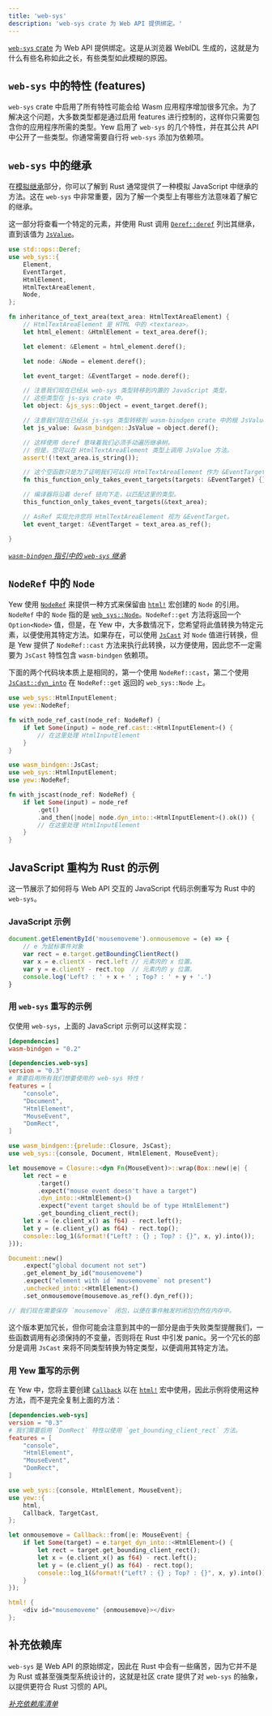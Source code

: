 ```yaml
---
title: 'web-sys'
description: 'web-sys crate 为 Web API 提供绑定。'
---
```



[`web-sys` crate](https://crates.io/crates/web-sys) 为 Web API 提供绑定。这是从浏览器 WebIDL 生成的，这就是为什么有些名称如此之长，有些类型如此模糊的原因。

## `web-sys` 中的特性 (features)

`web-sys` crate 中启用了所有特性可能会给 Wasm 应用程序增加很多冗余。为了解决这个问题，大多数类型都是通过启用 features 进行控制的，这样你只需要包含你的应用程序所需的类型。Yew 启用了 `web-sys` 的几个特性，并在其公共 API 中公开了一些类型。你通常需要自行将 `web-sys` 添加为依赖项。

## `web-sys` 中的继承

在[模拟继承](./wasm-bindgen.mdx#simulating-inheritance)部分，你可以了解到 Rust 通常提供了一种模拟 JavaScript 中继承的方法。这在 `web-sys` 中非常重要，因为了解一个类型上有哪些方法意味着了解它的继承。

这一部分将查看一个特定的元素，并使用 Rust 调用 [`Deref::deref`](https://doc.rust-lang.org/std/ops/trait.Deref.html#tymethod.deref) 列出其继承，直到该值为 [`JsValue`](./wasm-bindgen.mdx#jsvalue)。

```rust
use std::ops::Deref;
use web_sys::{
    Element,
    EventTarget,
    HtmlElement,
    HtmlTextAreaElement,
    Node,
};

fn inheritance_of_text_area(text_area: HtmlTextAreaElement) {
    // HtmlTextAreaElement 是 HTML 中的 <textarea>。
    let html_element: &HtmlElement = text_area.deref();

    let element: &Element = html_element.deref();

    let node: &Node = element.deref();

    let event_target: &EventTarget = node.deref();

    // 注意我们现在已经从 web-sys 类型转移到内置的 JavaScript 类型，
    // 这些类型在 js-sys crate 中。
    let object: &js_sys::Object = event_target.deref();

    // 注意我们现在已经从 js-sys 类型转移到 wasm-bindgen crate 中的根 JsValue。
    let js_value: &wasm_bindgen::JsValue = object.deref();

    // 这样使用 deref 意味着我们必须手动遍历继承树。
    // 但是，您可以在 HtmlTextAreaElement 类型上调用 JsValue 方法。
    assert!(!text_area.is_string());

    // 这个空函数只是为了证明我们可以将 HtmlTextAreaElement 作为 &EventTarget 传递。
    fn this_function_only_takes_event_targets(targets: &EventTarget) {};

    // 编译器将沿着 deref 链向下走，以匹配这里的类型。
    this_function_only_takes_event_targets(&text_area);

    // AsRef 实现允许您将 HtmlTextAreaElement 视为 &EventTarget。
    let event_target: &EventTarget = text_area.as_ref();

}
```

_[`wasm-bindgen` 指引中的 `web-sys` 继承](https://rustwasm.github.io/wasm-bindgen/web-sys/inheritance.html)_

## `NodeRef` 中的 `Node`

Yew 使用 [`NodeRef`](concepts/function-components/node-refs.mdx) 来提供一种方式来保留由 [`html!`](concepts/html/introduction.mdx) 宏创建的 `Node` 的引用。`NodeRef` 中的 `Node` 指的是 [`web_sys::Node`](https://rustwasm.github.io/wasm-bindgen/api/web_sys/struct.Node.html)。`NodeRef::get` 方法将返回一个 `Option<Node>` 值，但是，在 Yew 中，大多数情况下，您希望将此值转换为特定元素，以便使用其特定方法。如果存在，可以使用 [`JsCast`](./wasm-bindgen.mdx#JsCast) 对 `Node` 值进行转换，但是 Yew 提供了 `NodeRef::cast` 方法来执行此转换，以方便使用，因此您不一定需要为 `JsCast` 特性包含 `wasm-bindgen` 依赖项。

下面的两个代码块本质上是相同的，第一个使用 `NodeRef::cast`，第二个使用 [`JsCast::dyn_into`](https://rustwasm.github.io/wasm-bindgen/api/wasm_bindgen/trait.JsCast.html#method.dyn_into) 在 `NodeRef::get` 返回的 `web_sys::Node` 上。

<Tabs>
  <TabItem value="Using NodeRef::cast" label="Using NodeRef::cast">

```rust
use web_sys::HtmlInputElement;
use yew::NodeRef;

fn with_node_ref_cast(node_ref: NodeRef) {
    if let Some(input) = node_ref.cast::<HtmlInputElement>() {
        // 在这里处理 HtmlInputElement
    }
}
```

  </TabItem>
  <TabItem value="Using NodeRef::get" label="Using NodeRef::get">

```rust
use wasm_bindgen::JsCast;
use web_sys::HtmlInputElement;
use yew::NodeRef;

fn with_jscast(node_ref: NodeRef) {
    if let Some(input) = node_ref
        .get()
        .and_then(|node| node.dyn_into::<HtmlInputElement>().ok()) {
        // 在这里处理 HtmlInputElement
    }
}
```

  </TabItem>
</Tabs>

## JavaScript 重构为 Rust 的示例

这一节展示了如何将与 Web API 交互的 JavaScript 代码示例重写为 Rust 中的 `web-sys`。

### JavaScript 示例

```js
document.getElementById('mousemoveme').onmousemove = (e) => {
    // e 为鼠标事件对象
    var rect = e.target.getBoundingClientRect()
    var x = e.clientX - rect.left // 元素内的 x 位置。
    var y = e.clientY - rect.top  // 元素内的 y 位置。
    console.log('Left? : ' + x + ' ; Top? : ' + y + '.')
}
```

### 用 `web-sys` 重写的示例

仅使用 `web-sys`，上面的 JavaScript 示例可以这样实现：

```toml title=Cargo.toml
[dependencies]
wasm-bindgen = "0.2"

[dependencies.web-sys]
version = "0.3"
# 需要启用所有我们想要使用的 web-sys 特性！
features = [
    "console",
    "Document",
    "HtmlElement",
    "MouseEvent",
    "DomRect",
]
```

```rust ,no_run
use wasm_bindgen::{prelude::Closure, JsCast};
use web_sys::{console, Document, HtmlElement, MouseEvent};

let mousemove = Closure::<dyn Fn(MouseEvent)>::wrap(Box::new(|e| {
    let rect = e
        .target()
        .expect("mouse event doesn't have a target")
        .dyn_into::<HtmlElement>()
        .expect("event target should be of type HtmlElement")
        .get_bounding_client_rect();
    let x = (e.client_x() as f64) - rect.left();
    let y = (e.client_y() as f64) - rect.top();
    console::log_1(&format!("Left? : {} ; Top? : {}", x, y).into());
}));

Document::new()
    .expect("global document not set")
    .get_element_by_id("mousemoveme")
    .expect("element with id `mousemoveme` not present")
    .unchecked_into::<HtmlElement>()
    .set_onmousemove(mousemove.as_ref().dyn_ref());

// 我们现在需要保存 `mousemove` 闭包，以便在事件触发时闭包仍然在内存中。
```

这个版本更加冗长，但你可能会注意到其中的一部分是由于失败类型提醒我们，一些函数调用有必须保持的不变量，否则将在 Rust 中引发 panic。另一个冗长的部分是调用 `JsCast` 来将不同类型转换为特定类型，以便调用其特定方法。

### 用 Yew 重写的示例

在 Yew 中，您将主要创建 [`Callback`](concepts/function-components/callbacks.mdx) 以在 [`html!`](concepts/html/introduction.mdx) 宏中使用，因此示例将使用这种方法，而不是完全复制上面的方法：

```toml title=Cargo.toml
[dependencies.web-sys]
version = "0.3"
# 我们需要启用 `DomRect` 特性以使用 `get_bounding_client_rect` 方法。
features = [
    "console",
    "HtmlElement",
    "MouseEvent",
    "DomRect",
]

```

```rust
use web_sys::{console, HtmlElement, MouseEvent};
use yew::{
    html,
    Callback, TargetCast,
};

let onmousemove = Callback::from(|e: MouseEvent| {
    if let Some(target) = e.target_dyn_into::<HtmlElement>() {
        let rect = target.get_bounding_client_rect();
        let x = (e.client_x() as f64) - rect.left();
        let y = (e.client_y() as f64) - rect.top();
        console::log_1(&format!("Left? : {} ; Top? : {}", x, y).into());
    }
});

html! {
    <div id="mousemoveme" {onmousemove}></div>
};
```

## 补充依赖库

`web-sys` 是 Web API 的原始绑定，因此在 Rust 中会有一些痛苦，因为它并不是为 Rust 或甚至强类型系统设计的，这就是社区 crate 提供了对 `web-sys` 的抽象，以提供更符合 Rust 习惯的 API。

_[补充依赖库清单](/community/external-libs)_
